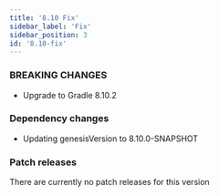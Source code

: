 ```yaml
---
title: '8.10 Fix'
sidebar_label: 'Fix'
sidebar_position: 3
id: '8.10-fix'
---
```


### BREAKING CHANGES

* Upgrade to Gradle 8.10.2

### Dependency changes

* Updating genesisVersion to 8.10.0-SNAPSHOT

### Patch releases

There are currently no patch releases for this version

